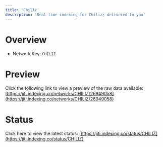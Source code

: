 ```yaml
---
title: 'Chiliz'
description: 'Real time indexing for Chiliz; delivered to you'
---
```


# Overview
- Network Key: `CHILIZ`

# Preview
Click the following link to view a preview of the raw data available: [https://jiti.indexing.co/networks/CHILIZ/26949058](https://jiti.indexing.co/networks/CHILIZ/26949058)

# Status
Click here to view the latest status: [https://jiti.indexing.co/status/CHILIZ](https://jiti.indexing.co/status/CHILIZ)
